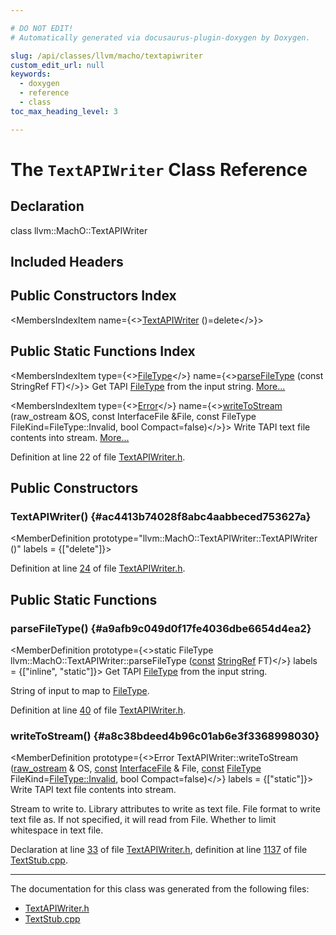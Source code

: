 ```yaml
---

# DO NOT EDIT!
# Automatically generated via docusaurus-plugin-doxygen by Doxygen.

slug: /api/classes/llvm/macho/textapiwriter
custom_edit_url: null
keywords:
  - doxygen
  - reference
  - class
toc_max_heading_level: 3

---
```





# The `TextAPIWriter` Class Reference

<DoxygenPage pluginConfig={pluginConfig}>



## Declaration

<CodeBlock>class llvm::MachO::TextAPIWriter</CodeBlock>

## Included Headers

<IncludesList>
<IncludesListItem
  filePath="llvm/TextAPI/TextAPIWriter.h"
  permalink="/docs/api/files/include/include/llvm/include/llvm/textapi/textapiwriter-h"
  isLocal="true" />
</IncludesList>

## Public Constructors Index

<MembersIndex>

<MembersIndexItem
  name={<><a href="#ac4413b74028f8abc4aabbeced753627a">TextAPIWriter</a> ()=delete</>}>
</MembersIndexItem>

</MembersIndex>

## Public Static Functions Index

<MembersIndex>

<MembersIndexItem
  type={<><a href="/docs/api/namespaces/llvm/macho/#a11849daa1b55a8c00390b349546112e7">FileType</a></>}
  name={<><a href="#a9afb9c049d0f17fe4036dbe6654d4ea2">parseFileType</a> (const StringRef FT)</>}>
Get TAPI <a href="/docs/api/namespaces/llvm/macho/#a11849daa1b55a8c00390b349546112e7">FileType</a> from the input string. <a href="#a9afb9c049d0f17fe4036dbe6654d4ea2">More...</a>
</MembersIndexItem>

<MembersIndexItem
  type={<><a href="/docs/api/classes/llvm/error">Error</a></>}
  name={<><a href="#a8c38bdeed4b96c01ab6e3f3368998030">writeToStream</a> (raw&#95;ostream &amp;OS, const InterfaceFile &amp;File, const FileType FileKind=FileType::Invalid, bool Compact=false)</>}>
Write TAPI text file contents into stream. <a href="#a8c38bdeed4b96c01ab6e3f3368998030">More...</a>
</MembersIndexItem>

</MembersIndex>


Definition at line 22 of file <a href="/docs/api/files/include/include/llvm/include/llvm/textapi/textapiwriter-h">TextAPIWriter.h</a>.

<SectionDefinition>

## Public Constructors

### TextAPIWriter() {#ac4413b74028f8abc4aabbeced753627a}

<MemberDefinition
  prototype="llvm::MachO::TextAPIWriter::TextAPIWriter ()"
  labels = {["delete"]}>

Definition at line <a href="/docs/api/files/include/include/llvm/include/llvm/textapi/textapiwriter-h/#l00024">24</a> of file <a href="/docs/api/files/include/include/llvm/include/llvm/textapi/textapiwriter-h">TextAPIWriter.h</a>.
</MemberDefinition>

</SectionDefinition>

<SectionDefinition>

## Public Static Functions

### parseFileType() {#a9afb9c049d0f17fe4036dbe6654d4ea2}

<MemberDefinition
  prototype={<>static FileType llvm::MachO::TextAPIWriter::parseFileType (<a href="/docs/api/files/lib/lib/target/lib/target/aarch64/aarch64promoteconstant-cpp/#a90f8350fecae261c25be85d38b451bff">const</a> <a href="/docs/api/classes/llvm/stringref">StringRef</a> FT)</>}
  labels = {["inline", "static"]}>
Get TAPI <a href="/docs/api/namespaces/llvm/macho/#a11849daa1b55a8c00390b349546112e7">FileType</a> from the input string.

<ParametersList title="Parameters">
<ParametersListItem name="FT">String of input to map to <a href="/docs/api/namespaces/llvm/macho/#a11849daa1b55a8c00390b349546112e7">FileType</a>.</ParametersListItem>
</ParametersList>

Definition at line <a href="/docs/api/files/include/include/llvm/include/llvm/textapi/textapiwriter-h/#l00040">40</a> of file <a href="/docs/api/files/include/include/llvm/include/llvm/textapi/textapiwriter-h">TextAPIWriter.h</a>.
</MemberDefinition>

### writeToStream() {#a8c38bdeed4b96c01ab6e3f3368998030}

<MemberDefinition
  prototype={<>Error TextAPIWriter::writeToStream (<a href="/docs/api/classes/llvm/raw-ostream">raw&#95;ostream</a> &amp; OS, <a href="/docs/api/files/lib/lib/target/lib/target/aarch64/aarch64promoteconstant-cpp/#a90f8350fecae261c25be85d38b451bff">const</a> <a href="/docs/api/classes/llvm/macho/interfacefile">InterfaceFile</a> &amp; File, <a href="/docs/api/files/lib/lib/target/lib/target/aarch64/aarch64promoteconstant-cpp/#a90f8350fecae261c25be85d38b451bff">const</a> <a href="/docs/api/namespaces/llvm/macho/#a11849daa1b55a8c00390b349546112e7">FileType</a> FileKind=<a href="/docs/api/namespaces/llvm/macho/#a11849daa1b55a8c00390b349546112e7a48d53340ae80e1c1862548611e92c864">FileType::Invalid</a>, bool Compact=false)</>}
  labels = {["static"]}>
Write TAPI text file contents into stream.

<ParametersList title="Parameters">
<ParametersListItem name="OS">Stream to write to.</ParametersListItem>
<ParametersListItem name="File">Library attributes to write as text file.</ParametersListItem>
<ParametersListItem name="FileKind">File format to write text file as. If not specified, it will read from File.</ParametersListItem>
<ParametersListItem name="Compact">Whether to limit whitespace in text file.</ParametersListItem>
</ParametersList>

Declaration at line <a href="/docs/api/files/include/include/llvm/include/llvm/textapi/textapiwriter-h/#l00033">33</a> of file <a href="/docs/api/files/include/include/llvm/include/llvm/textapi/textapiwriter-h">TextAPIWriter.h</a>, definition at line <a href="/docs/api/files/lib/lib/textapi/textstub-cpp/#l01137">1137</a> of file <a href="/docs/api/files/lib/lib/textapi/textstub-cpp">TextStub.cpp</a>.
</MemberDefinition>

</SectionDefinition>

<hr/>

The documentation for this class was generated from the following files:

<ul>
<li><a href="/docs/api/files/include/include/llvm/include/llvm/textapi/textapiwriter-h">TextAPIWriter.h</a></li>
<li><a href="/docs/api/files/lib/lib/textapi/textstub-cpp">TextStub.cpp</a></li>
</ul>

</DoxygenPage>
